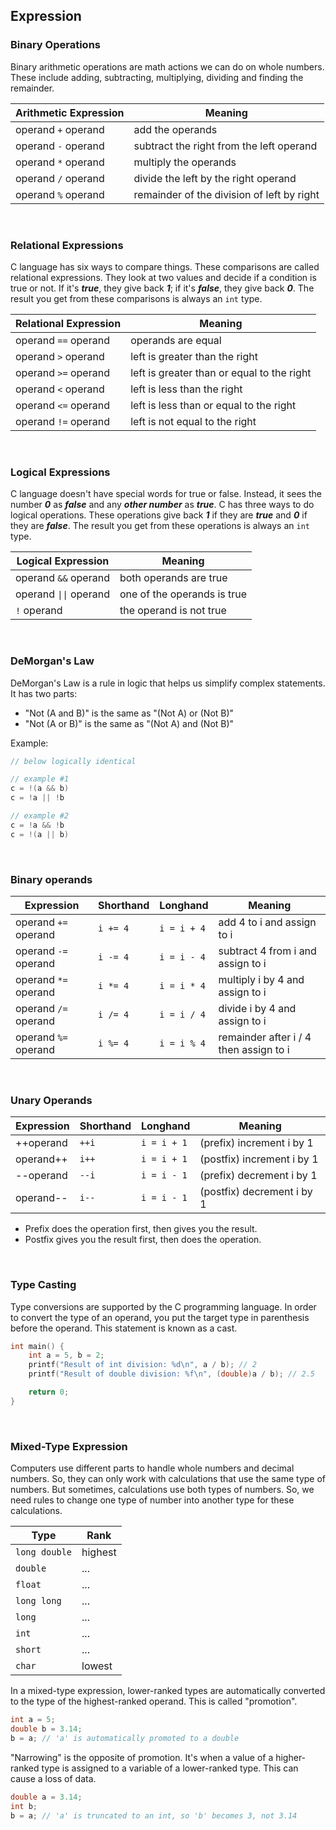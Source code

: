 ## Expression

### Binary Operations

Binary arithmetic operations are math actions we can do on whole numbers. These include adding, subtracting, multiplying, dividing and finding the remainder.

| **Arithmetic Expression** | **Meaning**                                |
|---------------------------|--------------------------------------------|
| operand `+` operand         | add the operands                           |
| operand `-` operand         | subtract the right from the left operand   |
| operand `*` operand         | multiply the operands                      |
| operand `/` operand         | divide the left by the right operand       |
| operand `%` operand         | remainder of the division of left by right |

<br />

### Relational Expressions

C language has six ways to compare things. These comparisons are called relational expressions. They look at two values and decide if a condition is true or not. If it's **_true_**, they give back **_1_**; if it's **_false_**, they give back **_0_**. The result you get from these comparisons is always an `int` type.

| **Relational Expression** | **Meaning**                                |
|---------------------------|--------------------------------------------|
| operand `==` operand      | operands are equal                         |
| operand `>` operand       | left is greater than the right             |
| operand `>=` operand      | left is greater than or equal to the right |
| operand `<` operand       | left is less than the right                |
| operand `<=` operand      | left is less than or equal to the right    |
| operand `!=` operand      | left is not equal to the right             |

<br />

### Logical Expressions

C language doesn't have special words for true or false. Instead, it sees the number **_0_** as **_false_** and any **_other number_** as **_true_**. C has three ways to do logical operations. These operations give back **_1_** if they are **_true_** and **_0_** if they are **_false_**. The result you get from these operations is always an `int` type.

| **Logical Expression**     | Meaning                     |
|----------------------------|-----------------------------|
| operand `&&` operand       | both operands are true      |
| operand `\|\|` operand     | one of the operands is true |
| `!` operand                | the operand is not true     |

<br />

### DeMorgan's Law

DeMorgan's Law is a rule in logic that helps us simplify complex statements. It has two parts:

- "Not (A and B)" is the same as "(Not A) or (Not B)"
- "Not (A or B)" is the same as "(Not A) and (Not B)"

Example:
```c
// below logically identical

// example #1
c = !(a && b)
c = !a || !b

// example #2
c = !a && !b
c = !(a || b)
```
<br />

### Binary operands

| Expression             | Shorthand   | Longhand     | Meaning                                 |
|------------------------|-------------|--------------|-----------------------------------------|
| operand `+=` operand   | `i += 4`    | `i = i + 4`  | add 4 to i and assign to i              |
| operand `-=` operand   | `i -= 4`    | `i = i - 4`  | subtract 4 from i and assign to i       |
| operand `*=` operand   | `i *= 4`    | `i = i * 4`  | multiply i by 4 and assign to i         |
| operand `/=` operand   | `i /= 4`    | `i = i / 4`  | divide i by 4 and assign to i           |
| operand `%=` operand   | `i %= 4`    | `i = i % 4`  | remainder after i / 4 then assign to i  |

<br />

### Unary Operands

| Expression | Shorthand   | Longhand    | Meaning                     |
|------------|-------------|-------------|-----------------------------|
| ++operand  | `++i`       | `i = i + 1` | (prefix) increment i by 1   |
| operand++  | `i++`       | `i = i + 1` | (postfix) increment i by 1  |
| --operand  | `--i`       | `i = i - 1` | (prefix) decrement i by 1   |
| operand--  | `i--`       | `i = i - 1` | (postfix) decrement i by 1  |

- Prefix does the operation first, then gives you the result.
- Postfix gives you the result first, then does the operation.

<br />

### Type Casting
Type conversions are supported by the C programming language. In order to convert the type of an operand, you put the target type in parenthesis before the operand. This statement is known as a cast.

```c
int main() {
    int a = 5, b = 2;
    printf("Result of int division: %d\n", a / b); // 2
    printf("Result of double division: %f\n", (double)a / b); // 2.5

    return 0;
}
```

<br />

### Mixed-Type Expression
Computers use different parts to handle whole numbers and decimal numbers. So, they can only work with calculations that use the same type of numbers. But sometimes, calculations use both types of numbers. So, we need rules to change one type of number into another type for these calculations.

| Type          | Rank       |
|---------------|------------|
| `long double` | highest  |
| `double`      | ...      |
| `float`       | ...      |
| `long long`   | ...      |
| `long`        | ...      |
| `int`         | ...      |
| `short`       | ...      |
| `char`        | lowest   |


In a mixed-type expression, lower-ranked types are automatically converted to the type of the highest-ranked operand. This is called "promotion".
```c
int a = 5;
double b = 3.14;
b = a; // 'a' is automatically promoted to a double
```

"Narrowing" is the opposite of promotion. It's when a value of a higher-ranked type is assigned to a variable of a lower-ranked type. This can cause a loss of data.
```c
double a = 3.14;
int b;
b = a; // 'a' is truncated to an int, so 'b' becomes 3, not 3.14
```